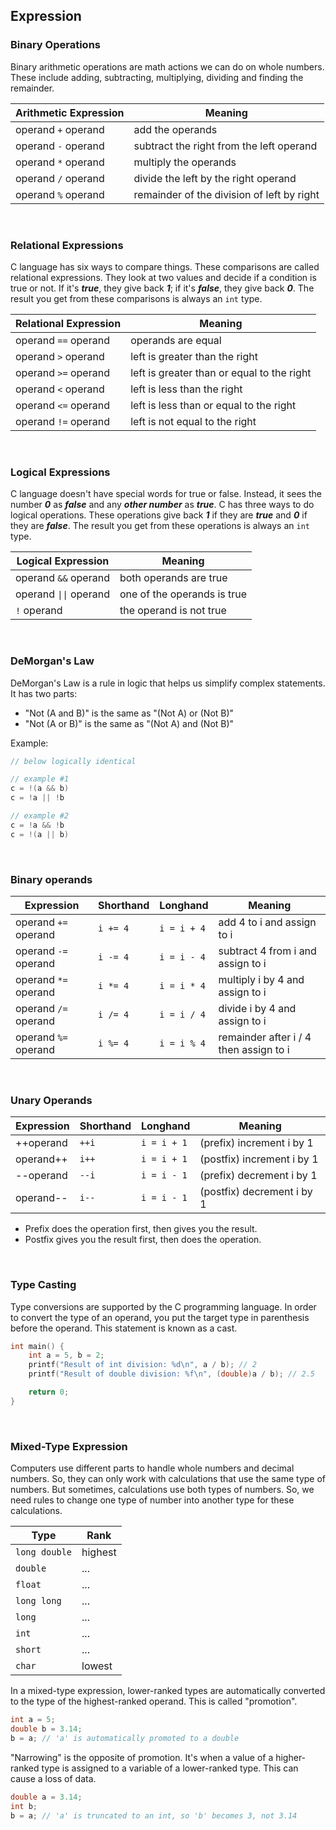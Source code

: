 ## Expression

### Binary Operations

Binary arithmetic operations are math actions we can do on whole numbers. These include adding, subtracting, multiplying, dividing and finding the remainder.

| **Arithmetic Expression** | **Meaning**                                |
|---------------------------|--------------------------------------------|
| operand `+` operand         | add the operands                           |
| operand `-` operand         | subtract the right from the left operand   |
| operand `*` operand         | multiply the operands                      |
| operand `/` operand         | divide the left by the right operand       |
| operand `%` operand         | remainder of the division of left by right |

<br />

### Relational Expressions

C language has six ways to compare things. These comparisons are called relational expressions. They look at two values and decide if a condition is true or not. If it's **_true_**, they give back **_1_**; if it's **_false_**, they give back **_0_**. The result you get from these comparisons is always an `int` type.

| **Relational Expression** | **Meaning**                                |
|---------------------------|--------------------------------------------|
| operand `==` operand      | operands are equal                         |
| operand `>` operand       | left is greater than the right             |
| operand `>=` operand      | left is greater than or equal to the right |
| operand `<` operand       | left is less than the right                |
| operand `<=` operand      | left is less than or equal to the right    |
| operand `!=` operand      | left is not equal to the right             |

<br />

### Logical Expressions

C language doesn't have special words for true or false. Instead, it sees the number **_0_** as **_false_** and any **_other number_** as **_true_**. C has three ways to do logical operations. These operations give back **_1_** if they are **_true_** and **_0_** if they are **_false_**. The result you get from these operations is always an `int` type.

| **Logical Expression**     | Meaning                     |
|----------------------------|-----------------------------|
| operand `&&` operand       | both operands are true      |
| operand `\|\|` operand     | one of the operands is true |
| `!` operand                | the operand is not true     |

<br />

### DeMorgan's Law

DeMorgan's Law is a rule in logic that helps us simplify complex statements. It has two parts:

- "Not (A and B)" is the same as "(Not A) or (Not B)"
- "Not (A or B)" is the same as "(Not A) and (Not B)"

Example:
```c
// below logically identical

// example #1
c = !(a && b)
c = !a || !b

// example #2
c = !a && !b
c = !(a || b)
```
<br />

### Binary operands

| Expression             | Shorthand   | Longhand     | Meaning                                 |
|------------------------|-------------|--------------|-----------------------------------------|
| operand `+=` operand   | `i += 4`    | `i = i + 4`  | add 4 to i and assign to i              |
| operand `-=` operand   | `i -= 4`    | `i = i - 4`  | subtract 4 from i and assign to i       |
| operand `*=` operand   | `i *= 4`    | `i = i * 4`  | multiply i by 4 and assign to i         |
| operand `/=` operand   | `i /= 4`    | `i = i / 4`  | divide i by 4 and assign to i           |
| operand `%=` operand   | `i %= 4`    | `i = i % 4`  | remainder after i / 4 then assign to i  |

<br />

### Unary Operands

| Expression | Shorthand   | Longhand    | Meaning                     |
|------------|-------------|-------------|-----------------------------|
| ++operand  | `++i`       | `i = i + 1` | (prefix) increment i by 1   |
| operand++  | `i++`       | `i = i + 1` | (postfix) increment i by 1  |
| --operand  | `--i`       | `i = i - 1` | (prefix) decrement i by 1   |
| operand--  | `i--`       | `i = i - 1` | (postfix) decrement i by 1  |

- Prefix does the operation first, then gives you the result.
- Postfix gives you the result first, then does the operation.

<br />

### Type Casting
Type conversions are supported by the C programming language. In order to convert the type of an operand, you put the target type in parenthesis before the operand. This statement is known as a cast.

```c
int main() {
    int a = 5, b = 2;
    printf("Result of int division: %d\n", a / b); // 2
    printf("Result of double division: %f\n", (double)a / b); // 2.5

    return 0;
}
```

<br />

### Mixed-Type Expression
Computers use different parts to handle whole numbers and decimal numbers. So, they can only work with calculations that use the same type of numbers. But sometimes, calculations use both types of numbers. So, we need rules to change one type of number into another type for these calculations.

| Type          | Rank       |
|---------------|------------|
| `long double` | highest  |
| `double`      | ...      |
| `float`       | ...      |
| `long long`   | ...      |
| `long`        | ...      |
| `int`         | ...      |
| `short`       | ...      |
| `char`        | lowest   |


In a mixed-type expression, lower-ranked types are automatically converted to the type of the highest-ranked operand. This is called "promotion".
```c
int a = 5;
double b = 3.14;
b = a; // 'a' is automatically promoted to a double
```

"Narrowing" is the opposite of promotion. It's when a value of a higher-ranked type is assigned to a variable of a lower-ranked type. This can cause a loss of data.
```c
double a = 3.14;
int b;
b = a; // 'a' is truncated to an int, so 'b' becomes 3, not 3.14
```